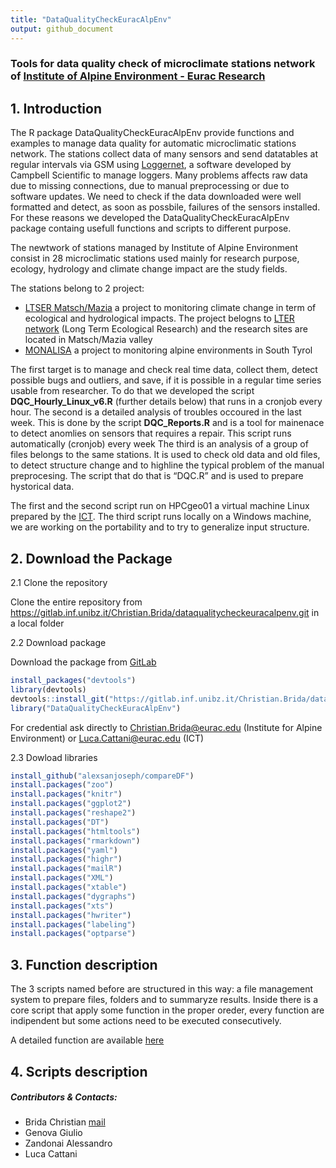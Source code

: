 ```yaml
---
title: "DataQualityCheckEuracAlpEnv" 
output: github_document
---
```


### Tools for data quality check of microclimate stations network of [Institute of Alpine Environment - Eurac Research](http://www.eurac.edu/en/research/mountains/alpenv/Pages/default.aspx)

## 1. Introduction

The R package DataQualityCheckEuracAlpEnv provide functions and examples to manage data quality for automatic microclimatic stations network. The stations collect data of many sensors and send datatables at regular intervals via GSM using [Loggernet](https://www.campbellsci.com/loggernet), a software developed by Campbell Scientific to manage loggers. Many problems affects raw data due to missing connections, due to manual preprocessing or due to software updates. We need to check if the data downloaded were well formatted and detect, as soon as possbile, failures of the sensors installed.
For these reasons we developed the DataQualityCheckEuracAlpEnv package containg usefull functions and scripts to different purpose.

The newtwork of stations managed by Institute of Alpine Environment consist in 28 microclimatic stations used mainly for research purpose, ecology, hydrology and climate change impact are the study fields.

The stations belong to 2 project: 
    
+   [LTSER Matsch/Mazia](http://lter.eurac.edu/en) a project to monitoring climate change in term of ecological and hydrological impacts. The project belogns to [LTER network](http://www.lteritalia.it/) (Long Term Ecological Research) and the research sites are located in Matsch/Mazia valley 
+   [MONALISA](http://monalisasos.eurac.edu/sos/) a project to monitoring alpine environments in South Tyrol

The first target is to manage and check real time data, collect them, detect possible bugs and outliers, and save, if it is possible in a regular time series usable from researcher. To do that we developed the script **DQC_Hourly_Linux_v6.R** (further details below) that runs in a cronjob every hour. 
The second is a detailed analysis of troubles occoured in the last week. This is done by the script **DQC_Reports.R** and is a tool for mainenace to detect anomlies on sensors that requires a repair. This script runs automatically (cronjob) every week 
The third is an analysis of a group of files belongs to the same stations. It is used to check old data and old files, to detect structure change and to highline the typical problem of the manual preprocesing. The script that do that is "DQC.R" and is used to prepare hystorical data.

The first and the second script run on HPCgeo01 a virtual machine Linux prepared by the [ICT](http://www.eurac.edu/en/aboutus/organisation/servicedepartments/ict/Pages/default.aspx). The third script runs locally on a Windows machine, we are working on the portability and to try to generalize input structure.   


<!-- Our target is to collect all data, check possible bugs and storage continuos time series. To do that we use 2 main scripts. The first runs hourly in a crontab on a Linux machine, the second is manual script that could be use for an offline data quality check. This second script give us the information about problems detected in an html page, easy to read and well structured. -->


## 2. Download the Package

2.1 Clone the repository 

Clone the entire repository from [https://gitlab.inf.unibz.it/Christian.Brida/dataqualitycheckeuracalpenv.git]("https://gitlab.inf.unibz.it/Christian.Brida/dataqualitycheckeuracalpenv.git") in a local folder

2.2 Download package 

Download the package from [GitLab]("https://gitlab.inf.unibz.it/Christian.Brida/dataqualitycheckeuracalpenv.git")

```r

install_packages("devtools")
library(devtools)
devtools::install_git("https://gitlab.inf.unibz.it/Christian.Brida/dataqualitycheckeuracalpenv.git",credentials = git2r::cred_user_pass("username@eurac.edu", getPass::getPass()))
library("DataQualityCheckEuracAlpEnv")

```

For credential ask directly to [Christian.Brida@eurac.edu](Christian.Brida@eurac.edu) (Institute for Alpine Environment) or [Luca.Cattani@eurac.edu](Luca.Cattani@eurac.edu) (ICT) 

2.3 Dowload libraries

```r

install_github("alexsanjoseph/compareDF")
install.packages("zoo")
install.packages("knitr")
install.packages("ggplot2")
install.packages("reshape2")
install.packages("DT")
install.packages("htmltools")
install.packages("rmarkdown")
install.packages("yaml")
install.packages("highr")
install.packages("mailR")
install.packages("XML")
install.packages("xtable")
install.packages("dygraphs")
install.packages("xts")
install.packages("hwriter")
install.packages("labeling")
install.packages("optparse")

```

## 3. Function description 

The 3 scripts named before are structured in this way: a file management system to prepare files, folders and to summaryze results. Inside there is a core script that apply some function in the proper oreder, every function are indipendent but some actions need to be executed consecutively.

A detailed function are available [here](https://gitlab.inf.unibz.it/Christian.Brida/dataqualitycheckeuracalpenv/blob/master/Functions_description.Rmd)

## 4. Scripts description 


##### Contributors & Contacts:
  +   Brida Christian [mail](Christian.Brida@eurac.edu)
  +   Genova Giulio
  +   Zandonai Alessandro
  +   Luca Cattani

<!-- ## [Package Documentetion: Vignette] -->
